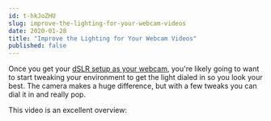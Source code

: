 ```yaml
---
id: t-hkJoZHU
slug: improve-the-lighting-for-your-webcam-videos
date: 2020-01-28
title: "Improve the Lighting for Your Webcam Videos"
published: false
---
```


Once you get your [dSLR setup as your webcam](/using-my-dSLR-as-a-webcam-for-live-streaming), you're likely going to want to start tweaking your environment to get the light dialed in so you look your best. The camera makes a huge difference, but with a few tweaks you can dial it in and really pop.

This video is an excellent overview:

<ResponsiveEmbed src='https://www.youtube.com/embed/0wqUWYx3UrY' allowfullscreen />